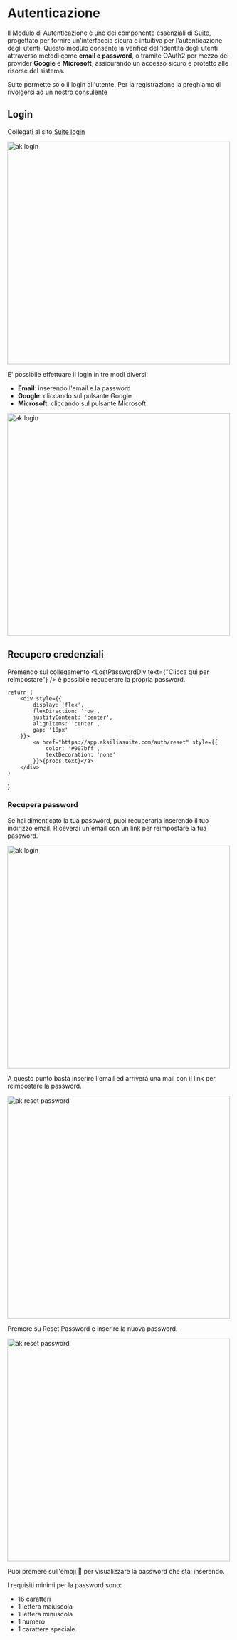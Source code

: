 # Autenticazione

Il Modulo di Autenticazione è uno dei componente essenziali di Suite, progettato per fornire un'interfaccia sicura e intuitiva per l'autenticazione degli utenti. Questo modulo consente la verifica dell'identità degli utenti attraverso metodi come **email e password**, o tramite OAuth2 per mezzo dei provider **Google** e **Microsoft**, assicurando un accesso sicuro e protetto alle risorse del sistema.

<Warning>Suite permette solo il login all'utente. Per la registrazione la preghiamo di rivolgersi ad un nostro consulente</Warning>

## Login

Collegati al sito [Suite login](https://app.aksiliasuite.com/auth/signin)

<Image src="/assets/ak_login.png" alt="ak login" height="500" />

E' possibile effettuare il login in tre modi diversi:

- **Email**: inserendo l'email e la password
- **Google**: cliccando sul pulsante Google
- **Microsoft**: cliccando sul pulsante Microsoft

<Image src="/assets/ak_login_google.png" alt="ak login" height="500" />

## Recupero credenziali

Premendo sul collegamento <LostPasswordDiv text={"Clicca qui per reimpostare"} /> è possibile recuperare la propria password.

    return (
        <div style={{
            display: 'flex',
            flexDirection: 'row',
            justifyContent: 'center',
            alignItems: 'center',
            gap: '10px'
        }}>
            <a href="https://app.aksiliasuite.com/auth/reset" style={{
                color: '#007bff',
                textDecoration: 'none'
            }}>{props.text}</a>
        </div>
    )
}

### Recupera password

Se hai dimenticato la tua password, puoi recuperarla inserendo il tuo indirizzo email. Riceverai un'email con un link per reimpostare la tua password.

<Image src="/assets/ak_reset_password.png" alt="ak login" height="500" />

A questo punto basta inserire l'email ed arriverà una mail con il link per reimpostare la password.

<Image src="/assets/ak_mail_reset_password.png" alt="ak reset password" height="500" />

Premere su Reset Password e inserire la nuova password.

<Image src="/assets/ak_reset.png" alt="ak reset password" height="500" />

Puoi premere sull'emoji 🫣 per visualizzare la password che stai inserendo.

I requisiti minimi per la password sono:
- 16 caratteri
- 1 lettera maiuscola
- 1 lettera minuscola
- 1 numero
- 1 carattere speciale
